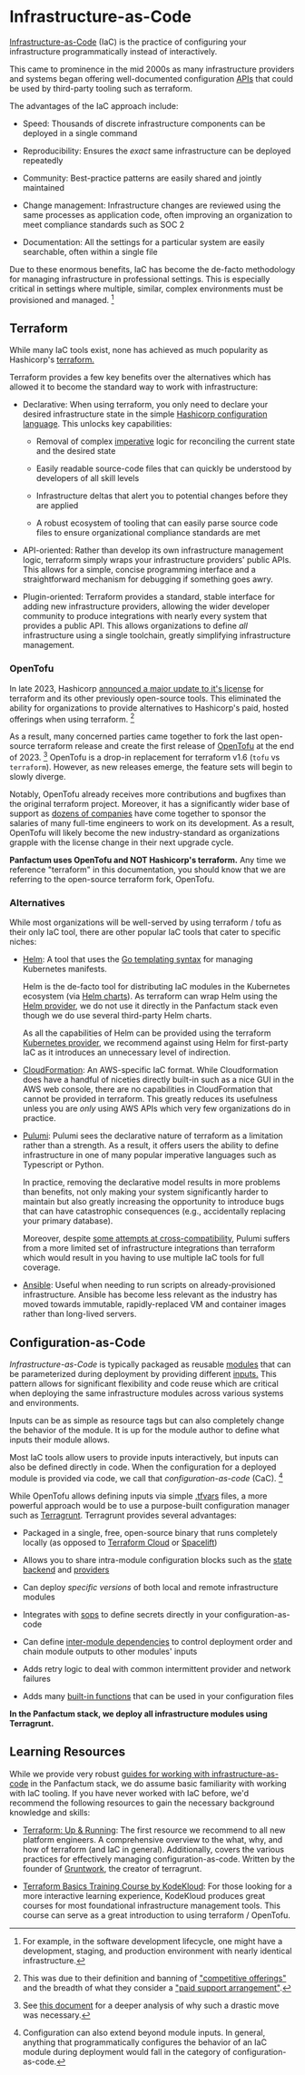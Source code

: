 # Infrastructure-as-Code

[Infrastructure-as-Code](https://en.wikipedia.org/wiki/Infrastructure_as_code) (IaC) is the practice of configuring your infrastructure programmatically instead of interactively.

This came to prominence in the mid 2000s as many infrastructure providers and systems began offering well-documented configuration
[APIs](https://en.wikipedia.org/wiki/API) that could be used by third-party tooling such as terraform.

The advantages of the IaC approach include:

* Speed: Thousands of discrete infrastructure components can be deployed in a single command

* Reproducibility: Ensures the *exact* same infrastructure can be deployed repeatedly

* Community: Best-practice patterns are easily shared and jointly maintained

* Change management: Infrastructure changes are reviewed using the same processes as application code, often improving an organization to meet compliance standards such as SOC 2

* Documentation: All the settings for a particular system are easily searchable, often within a single file

Due to these enormous benefits, IaC has become the de-facto methodology for managing infrastructure
in professional settings. This is especially critical in settings where multiple, similar, complex environments
must be provisioned and managed. [^1]

[^1]: For example, in the software development lifecycle, one might have a development, staging, and production
    environment with nearly identical infrastructure.

## Terraform

While many IaC tools exist, none has achieved as much popularity as Hashicorp's [terraform.](https://www.terraform.io/)

Terraform provides a few key benefits over the alternatives which has allowed it to become the standard way to work with infrastructure:

* Declarative: When using terraform, you only need to declare your desired infrastructure state in the simple [Hashicorp configuration language](https://developer.hashicorp.com/terraform/language/syntax/configuration). This
  unlocks key capabilities:

  * Removal of complex [imperative](https://en.wikipedia.org/wiki/Imperative_programming) logic for reconciling the current state and the desired state

  * Easily readable source-code files that can quickly be understood by developers of all skill levels

  * Infrastructure deltas that alert you to potential changes before they are applied

  * A robust ecosystem of tooling that can easily parse source code files to ensure organizational compliance standards are met

* API-oriented: Rather than develop its own infrastructure management logic, terraform simply wraps your infrastructure providers' public APIs.
  This allows for a simple, concise programming interface and a straightforward mechanism for debugging if something goes awry.

* Plugin-oriented: Terraform provides a standard, stable interface for adding new infrastructure providers, allowing the wider
  developer community to produce integrations with nearly every system that provides a public API. This allows organizations
  to define *all* infrastructure using a single toolchain, greatly simplifying infrastructure management.

### OpenTofu

In late 2023, Hashicorp [announced a major update to it's license](https://www.hashicorp.com/license-faq) for terraform and its other previously open-source
tools. This eliminated the ability for organizations to provide alternatives to Hashicorp's paid, hosted offerings when using terraform. [^2]

[^2]: This was due to their definition and banning of ["competitive offerings"](https://www.hashicorp.com/license-faq#what-is-considered-competitive)
    and the breadth of what they consider a ["paid support arrangement"](https://www.hashicorp.com/license-faq#paid-support-arrangement).

As a result, many concerned parties came together to fork the last open-source terraform release
and create the first release of [OpenTofu](https://opentofu.org/) at the end of 2023. [^3] OpenTofu is a drop-in replacement for terraform v1.6 (`tofu` vs `terraform`). However, as new releases emerge, the
feature sets will begin to slowly diverge.

[^3]: See [this document](https://opentofu.org/manifesto/) for a deeper analysis of why such a drastic move was necessary.

Notably, OpenTofu already receives more contributions and bugfixes
than the original terraform project. Moreover, it has a significantly wider base of support as [dozens of companies](https://opentofu.org/supporters/) have come
together to sponsor the salaries of many full-time engineers to work on its development. As a result, OpenTofu will likely become the new industry-standard as organizations
grapple with the license change in their next upgrade cycle.

**Panfactum uses OpenTofu and NOT Hashicorp's terraform.**
Any time we reference "terraform" in this documentation, you should know that we are referring to the open-source terraform fork, OpenTofu.

### Alternatives

While most organizations will be well-served by using terraform / tofu as their only IaC tool, there
are other popular IaC tools that cater to specific niches:

* [Helm](https://helm.sh/docs/): A tool that uses the [Go templating syntax](https://pkg.go.dev/text/template) for managing Kubernetes manifests.

  Helm is the de-facto tool
  for distributing IaC modules in the Kubernetes ecosystem (via [Helm charts](https://helm.sh/docs/chart_template_guide/getting_started/)). As
  terraform can wrap Helm using the [Helm provider](https://registry.terraform.io/providers/hashicorp/helm/latest/docs),
  we do not use it directly in the Panfactum stack even though we do use several third-party Helm charts.

  As all the capabilities of Helm can be provided using the terraform [Kubernetes provider](https://registry.terraform.io/providers/hashicorp/kubernetes/latest/docs),
  we recommend against using Helm for first-party IaC as it introduces an unnecessary level of indirection.

* [CloudFormation](https://aws.amazon.com/cloudformation/): An AWS-specific IaC format. While Cloudformation does
  have a handful of niceties directly built-in such as a nice GUI in the AWS web console, there are no capabilities
  in CloudFormation that cannot be provided in terraform. This greatly reduces its usefulness unless you are *only* using AWS APIs which very few organizations do in practice.

* [Pulumi](https://www.pulumi.com/): Pulumi sees the declarative nature of terraform as a limitation rather than a strength.
  As a result, it offers users the ability to define infrastructure in one of many popular imperative languages such as Typescript or Python.

  In practice, removing the declarative model results in more problems than benefits, not only making your system significantly
  harder to maintain but also greatly increasing the opportunity to introduce bugs that can have catastrophic consequences (e.g., accidentally replacing your primary database).

  Moreover, despite [some attempts at cross-compatibility](https://github.com/pulumi/pulumi-terraform-bridge),
  Pulumi suffers from a more limited set of infrastructure integrations than terraform which would result in you having to use multiple IaC tools for full coverage.

* [Ansible](https://www.ansible.com/): Useful when needing to run scripts on already-provisioned infrastructure. Ansible
  has become less relevant as the industry has moved towards immutable, rapidly-replaced VM and container images rather than long-lived servers.

## Configuration-as-Code

*Infrastructure-as-Code* is typically packaged as reusable [modules](https://opentofu.org/docs/language/modules/) that can be parameterized during deployment by providing different
[inputs.](https://opentofu.org/docs/language/values/) This pattern allows for significant flexibility and code reuse which are critical when deploying the same
infrastructure modules across various systems and environments.

Inputs can be as simple as resource tags but can also completely change the behavior of the module. It is up for the module author to define what inputs their module allows.

Most IaC tools allow users to provide inputs interactively, but inputs can also be defined directly in code. When the configuration
for a deployed module is provided via code, we call that *configuration-as-code* (CaC). [^4]

[^4]: Configuration can also extend beyond module inputs. In general, anything that programmatically configures the behavior of an IaC module
    during deployment would fall in the category of configuration-as-code.

While OpenTofu allows defining inputs via simple [.tfvars](https://opentofu.org/docs/language/values/variables/#variable-definitions-tfvars-files)
files, a more powerful approach would be to use a purpose-built configuration manager such as [Terragrunt](https://terragrunt.gruntwork.io/). Terragrunt provides
several advantages:

* Packaged in a single, free, open-source binary that runs completely locally (as opposed to [Terraform Cloud](https://developer.hashicorp.com/terraform/cloud-docs) or [Spacelift](https://spacelift.io/))

* Allows you to share intra-module configuration blocks such as the [state backend](https://opentofu.org/docs/language/settings/backends/configuration/) and [providers](https://opentofu.org/docs/language/providers/)

* Can deploy *specific versions* of both local and remote infrastructure modules

* Integrates with [sops](https://github.com/getsops/sops) to define secrets directly in your configuration-as-code

* Can define [inter-module dependencies](https://terragrunt.gruntwork.io/docs/reference/config-blocks-and-attributes/#dependency) to control deployment order and chain module outputs to other modules' inputs

* Adds retry logic to deal with common intermittent provider and network failures

* Adds many [built-in functions](https://terragrunt.gruntwork.io/docs/reference/built-in-functions/) that can be used in your configuration files

**In the Panfactum stack, we deploy all infrastructure modules using Terragrunt.**

## Learning Resources

While we provide very robust [guides for working with infrastructure-as-code](/stable-25-04/guides/iac/overview) in the Panfactum stack,
we do assume basic familiarity with working with IaC tooling. If you have never worked with IaC before, we'd
recommend the following resources to gain the necessary background knowledge and skills:

* [Terraform: Up & Running](https://www.terraformupandrunning.com/): The first resource we recommend to all new platform
  engineers. A comprehensive overview to the what, why, and how of terraform (and IaC in general). Additionally, covers the various
  practices for effectively managing configuration-as-code. Written by the founder of [Gruntwork](https://gruntwork.io/), the creator of terragrunt.

* [Terraform Basics Training Course by KodeKloud](https://kodekloud.com/courses/terraform-for-beginners/): For those looking
  for a more interactive learning experience, KodeKloud produces great courses for most foundational infrastructure management
  tools. This course can serve as a great introduction to using terraform / OpenTofu.
